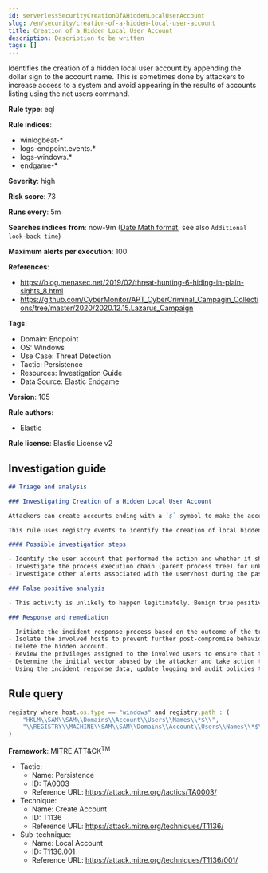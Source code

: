 ```yaml
---
id: serverlessSecurityCreationOfAHiddenLocalUserAccount
slug: /en/security/creation-of-a-hidden-local-user-account
title: Creation of a Hidden Local User Account
description: Description to be written
tags: []
---
```


<div id="creation-of-a-hidden-local-user-account"></div>

Identifies the creation of a hidden local user account by appending the dollar sign to the account name. This is sometimes done by attackers to increase access to a system and avoid appearing in the results of accounts listing using the net users command.

**Rule type**: eql

**Rule indices**: 

* winlogbeat-*
* logs-endpoint.events.*
* logs-windows.*
* endgame-*

**Severity**: high

**Risk score**: 73

**Runs every**: 5m

**Searches indices from**: now-9m ([Date Math format](((ref))/common-options.html#date-math), see also <DocLink id="serverlessSecurityRulesUiCreate" section="set-the-rules-schedule">`Additional look-back time`</DocLink>)

**Maximum alerts per execution**: 100

**References**: 

* https://blog.menasec.net/2019/02/threat-hunting-6-hiding-in-plain-sights_8.html
* https://github.com/CyberMonitor/APT_CyberCriminal_Campagin_Collections/tree/master/2020/2020.12.15.Lazarus_Campaign

**Tags**: 

* Domain: Endpoint
* OS: Windows
* Use Case: Threat Detection
* Tactic: Persistence
* Resources: Investigation Guide
* Data Source: Elastic Endgame

**Version**: 105

**Rule authors**: 

* Elastic

**Rule license**: Elastic License v2

## Investigation guide

```markdown
## Triage and analysis

### Investigating Creation of a Hidden Local User Account

Attackers can create accounts ending with a `$` symbol to make the account hidden to user enumeration utilities and bypass detections that identify computer accounts by this pattern to apply filters.

This rule uses registry events to identify the creation of local hidden accounts.

#### Possible investigation steps

- Identify the user account that performed the action and whether it should perform this kind of action.
- Investigate the process execution chain (parent process tree) for unknown processes. Examine their executable files for prevalence, whether they are located in expected locations, and if they are signed with valid digital signatures.
- Investigate other alerts associated with the user/host during the past 48 hours.

### False positive analysis

- This activity is unlikely to happen legitimately. Benign true positive (B-TPs) can be added as exceptions if necessary.

### Response and remediation

- Initiate the incident response process based on the outcome of the triage.
- Isolate the involved hosts to prevent further post-compromise behavior.
- Delete the hidden account.
- Review the privileges assigned to the involved users to ensure that the least privilege principle is being followed.
- Determine the initial vector abused by the attacker and take action to prevent reinfection through the same vector.
- Using the incident response data, update logging and audit policies to improve the mean time to detect (MTTD) and the mean time to respond (MTTR).
```

## Rule query

```js
registry where host.os.type == "windows" and registry.path : (
    "HKLM\\SAM\\SAM\\Domains\\Account\\Users\\Names\\*$\\",
    "\\REGISTRY\\MACHINE\\SAM\\SAM\\Domains\\Account\\Users\\Names\\*$\\"
)

```

**Framework**: MITRE ATT&CK<sup>TM</sup>

* Tactic:
    * Name: Persistence
    * ID: TA0003
    * Reference URL: https://attack.mitre.org/tactics/TA0003/
* Technique:
    * Name: Create Account
    * ID: T1136
    * Reference URL: https://attack.mitre.org/techniques/T1136/
* Sub-technique:
    * Name: Local Account
    * ID: T1136.001
    * Reference URL: https://attack.mitre.org/techniques/T1136/001/

